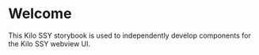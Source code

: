 
<Meta title="Welcome" />

# Welcome

This Kilo SSY storybook is used to independently develop components for the Kilo SSY webview UI.
